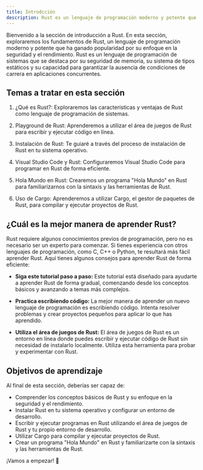 ```yaml
---
title: Introdcción
description: Rust es un lenguaje de programación moderno y potente que permite compilar software de sistemas seguro y eficiente
---
```


Bienvenido a la sección de introducción a Rust. En esta sección, exploraremos los fundamentos de Rust, un lenguaje de programación moderno y potente que ha ganado popularidad por su enfoque en la seguridad y el rendimiento. Rust es un lenguaje de programación de sistemas que se destaca por su seguridad de memoria, su sistema de tipos estáticos y su capacidad para garantizar la ausencia de condiciones de carrera en aplicaciones concurrentes.


## Temas a tratar en esta sección

<Steps>

1. ¿Qué es Rust?: Exploraremos las características y ventajas de Rust como lenguaje de programación de sistemas.

2. Playground de Rust: Aprenderemos a utilizar el área de juegos de Rust para escribir y ejecutar código en línea.

3. Instalación de Rust: Te guiaré a través del proceso de instalación de Rust en tu sistema operativo.

4. Visual Studio Code y Rust: Configuraremos Visual Studio Code para programar en Rust de forma eficiente.

5. Hola Mundo en Rust: Crearemos un programa "Hola Mundo" en Rust para familiarizarnos con la sintaxis y las herramientas de Rust.

6. Uso de Cargo: Aprenderemos a utilizar Cargo, el gestor de paquetes de Rust, para compilar y ejecutar proyectos de Rust.

</Steps>



## ¿Cuál es la mejor manera de aprender Rust?

Rust requiere algunos conocimientos previos de programación, pero no es necesario ser un experto para comenzar. Si tienes experiencia con otros lenguajes de programación, como C, C++ o Python, te resultará más fácil aprender Rust. Aquí tienes algunos consejos para aprender Rust de forma eficiente:

- **Siga este tutorial paso a paso:** Este tutorial está diseñado para ayudarte a aprender Rust de forma gradual, comenzando desde los conceptos básicos y avanzando a temas más complejos.

- **Practica escribiendo código:** La mejor manera de aprender un nuevo lenguaje de programación es escribiendo código. Intenta resolver problemas y crear proyectos pequeños para aplicar lo que has aprendido.

- **Utiliza el área de juegos de Rust:** El área de juegos de Rust es un entorno en línea donde puedes escribir y ejecutar código de Rust sin necesidad de instalarlo localmente. Utiliza esta herramienta para probar y experimentar con Rust.


## Objetivos de aprendizaje

Al final de esta sección, deberías ser capaz de: 

- Comprender los conceptos básicos de Rust y su enfoque en la seguridad y el rendimiento.
- Instalar Rust en tu sistema operativo y configurar un entorno de desarrollo.
- Escribir y ejecutar programas en Rust utilizando el área de juegos de Rust y tu propio entorno de desarrollo.
- Utilizar Cargo para compilar y ejecutar proyectos de Rust.
- Crear un programa "Hola Mundo" en Rust y familiarizarte con la sintaxis y las herramientas de Rust.

¡Vamos a empezar! 🦀
